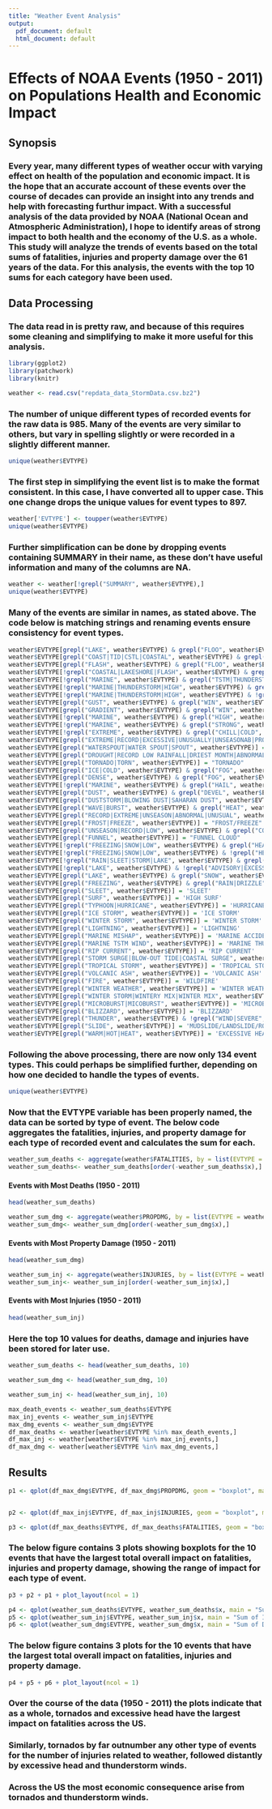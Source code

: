 ```yaml
---
title: "Weather Event Analysis"
output:
  pdf_document: default
  html_document: default
---
```

# Effects of NOAA Events (1950 - 2011) on Populations Health and Economic Impact

## Synopsis
### Every year, many different types of weather occur with varying effect on health of the population and economic impact. It is the hope that an accurate account of these events over the course of decades can provide an insight into any trends and help with forecasting furthur impact. With a successful analysis of the data provided by NOAA (National Ocean and Atmospheric Administration), I hope to identify areas of strong impact to both health and the economy of the U.S. as a whole. This study will analyze the trends of events based on the total sums of fatalities, injuries and property damage over the 61 years of the data. For this analysis, the events with the top 10 sums for each category have been used.

## Data Processing
### The data read in is pretty raw, and because of this requires some cleaning and simplifying to make it more useful for this analysis. 
```r
library(ggplot2)
library(patchwork)
library(knitr)

weather <- read.csv("repdata_data_StormData.csv.bz2")
```
### The number of unique different types of recorded events for the raw data is 985. Many of the events are very similar to others, but vary in spelling slightly or were recorded in a slightly different manner.
```r
unique(weather$EVTYPE)
```

### The first step in simplifying the event list is to make the format consistent. In this case, I have converted all to upper case. This one change drops the unique values for event types to 897.
```r
weather['EVTYPE'] <- toupper(weather$EVTYPE)
unique(weather$EVTYPE)
```
### Further simplification can be done by dropping events containing SUMMARY in their name, as these don't have useful information and many of the columns are NA.
```r
weather <- weather[!grepl("SUMMARY", weather$EVTYPE),]
unique(weather$EVTYPE)
```
### Many of the events are similar in names, as stated above. The code below is matching strings and renaming events ensure consistency for event types. 
```r
weather$EVTYPE[grepl("LAKE", weather$EVTYPE) & grepl("FLOO", weather$EVTYPE)] = "LAKESHORE FLOOD"
weather$EVTYPE[grepl("COAST|TID|CSTL|COASTAL", weather$EVTYPE) & grepl("FLOO", weather$EVTYPE)] = "COASTAL FLOOD"
weather$EVTYPE[grepl("FLASH", weather$EVTYPE) & grepl("FLOO", weather$EVTYPE)] = "FLASH FLOOD"
weather$EVTYPE[!grepl("COASTAL|LAKESHORE|FLASH", weather$EVTYPE) & grepl("FLOOD|FLD", weather$EVTYPE)] = "FLOOD"
weather$EVTYPE[!grepl("MARINE", weather$EVTYPE) & grepl("TSTM|THUNDERSTORM|THU|TUN", weather$EVTYPE) & grepl("WIN", weather$EVTYPE)] = "THUNDERSTORM WIND"
weather$EVTYPE[!grepl("MARINE|THUNDERSTORM|HIGH", weather$EVTYPE) & grepl("STRONG|STORM|ADVISORY", weather$EVTYPE) & grepl("WIN", weather$EVTYPE)] = "STRONG WIND"
weather$EVTYPE[!grepl("MARINE|THUNDERSTORM|HIGH", weather$EVTYPE) & !grepl("STRONG|STORM|ADVISORY|GUSTY|CHILL|GRADIENT", weather$EVTYPE) & grepl("WIN|WND", weather$EVTYPE)] = "WIND"
weather$EVTYPE[grepl("GUST", weather$EVTYPE) & grepl("WIN", weather$EVTYPE)] = "GUSTY WIND"
weather$EVTYPE[grepl("GRADIENT", weather$EVTYPE) & grepl("WIN", weather$EVTYPE)] = "GRADIENT WIND"
weather$EVTYPE[!grepl("MARINE", weather$EVTYPE) & grepl("HIGH", weather$EVTYPE) & grepl("WIND", weather$EVTYPE)] = "HIGH WIND"
weather$EVTYPE[!grepl("MARINE", weather$EVTYPE) & grepl("STRONG", weather$EVTYPE) & grepl("WIND", weather$EVTYPE)] = "STRONG WIND"
weather$EVTYPE[!grepl("EXTREME", weather$EVTYPE) & grepl("CHILL|COLD", weather$EVTYPE)] = "COLD/WIND CHILL"
weather$EVTYPE[grepl("EXTREME|RECORD|EXCESSIVE|UNUSUALLY|UNSEASONAB|PROLONG|EXTENDED", weather$EVTYPE) & grepl("CHI|COLD", weather$EVTYPE)] = 'EXTREME COLD/WIND CHILL'
weather$EVTYPE[grepl("WATERSPOUT|WATER SPOUT|SPOUT", weather$EVTYPE)] = "WATERSPOUT"
weather$EVTYPE[grepl("DROUGHT|RECORD LOW RAINFALL|DRIEST MONTH|ABNORMALLY DRY|DRYNESS|DRY", weather$EVTYPE)] = "DROUGHT"
weather$EVTYPE[grepl("TORNADO|TORN", weather$EVTYPE)] = "TORNADO"
weather$EVTYPE[grepl("ICE|COLD", weather$EVTYPE) & grepl("FOG", weather$EVTYPE)] = "FREEZING FOG"
weather$EVTYPE[grepl("DENSE", weather$EVTYPE) & grepl("FOG", weather$EVTYPE)] = "DENSE FOG"
weather$EVTYPE[!grepl("MARINE", weather$EVTYPE) & grepl("HAIL", weather$EVTYPE)] = "HAIL"
weather$EVTYPE[grepl("DUST", weather$EVTYPE) & grepl("DEVEL", weather$EVTYPE)] = "DUST DEVIL"
weather$EVTYPE[grepl("DUSTSTORM|BLOWING DUST|SAHARAN DUST", weather$EVTYPE)] = "DUST STORM"
weather$EVTYPE[grepl("WAVE|BURST", weather$EVTYPE) & grepl("HEAT", weather$EVTYPE)] = "HEAT"
weather$EVTYPE[grepl("RECORD|EXTREME|UNSEASON|ABNORMAL|UNUSUAL", weather$EVTYPE) & grepl("HEAT|WARM|HOT|TEMPERATURE|HIGH", weather$EVTYPE)] = "EXCESSIVE HEAT"
weather$EVTYPE[grepl("FROST|FREEZE", weather$EVTYPE)] = "FROST/FREEZE"
weather$EVTYPE[grepl("UNSEASON|RECORD|LOW", weather$EVTYPE) & grepl("COOL|LOW|TEMPERATURE", weather$EVTYPE)] = "COLD/WIND CHILL"
weather$EVTYPE[grepl("FUNNEL", weather$EVTYPE)] = "FUNNEL CLOUD"
weather$EVTYPE[!grepl("FREEZING|SNOW|LOW", weather$EVTYPE) & grepl("HEAVY|RECORD|EXCESSIVE|TORRENTIAL|HVY|PROLONGED|ABNORMALLY|EXTREMELY|UNSEASONAB", weather$EVTYPE) & grepl("RAIN|PRECIPITATION|WET", weather$EVTYPE)] = 'HEAVY RAIN'
weather$EVTYPE[!grepl("FREEZING|SNOW|LOW", weather$EVTYPE) & !grepl("HEAVY|RECORD|EXCESSIVE|TORRENTIAL", weather$EVTYPE) & grepl("RAIN|PRECIPITATION|WET", weather$EVTYPE)] = 'RAIN'
weather$EVTYPE[!grepl("RAIN|SLEET|STORM|LAKE", weather$EVTYPE) & grepl("ADVISORY|EXCESSIVE|RECORD|HEAVY", weather$EVTYPE) & grepl("SNOW", weather$EVTYPE)] = "HEAVY SNOW"
weather$EVTYPE[!grepl("LAKE", weather$EVTYPE) & !grepl("ADVISORY|EXCESSIVE|RECORD|HEAVY", weather$EVTYPE) & grepl("SNOW", weather$EVTYPE)] = "SNOW"
weather$EVTYPE[grepl("LAKE", weather$EVTYPE) & grepl("SNOW", weather$EVTYPE)] = 'LAKE-EFFECT SNOW'
weather$EVTYPE[grepl("FREEZING", weather$EVTYPE) & grepl("RAIN|DRIZZLE", weather$EVTYPE)] = 'SLEET'
weather$EVTYPE[grepl("SLEET", weather$EVTYPE)] = 'SLEET'
weather$EVTYPE[grepl("SURF", weather$EVTYPE)] = 'HIGH SURF'
weather$EVTYPE[grepl("TYPHOON|HURRICANE", weather$EVTYPE)] = 'HURRICANE (TYPHOON)'
weather$EVTYPE[grepl("ICE STORM", weather$EVTYPE)] = 'ICE STORM'
weather$EVTYPE[grepl("WINTER STORM", weather$EVTYPE)] = 'WINTER STORM'
weather$EVTYPE[grepl("LIGHTNING", weather$EVTYPE)] = 'LIGHTNING'
weather$EVTYPE[grepl("MARINE MISHAP", weather$EVTYPE)] = 'MARINE ACCIDENT'
weather$EVTYPE[grepl("MARINE TSTM WIND", weather$EVTYPE)] = 'MARINE THUNDERSTORM WIND'
weather$EVTYPE[grepl("RIP CURRENT", weather$EVTYPE)] = 'RIP CURRENT'
weather$EVTYPE[grepl("STORM SURGE|BLOW-OUT TIDE|COASTAL SURGE", weather$EVTYPE)] = 'STORM SURGE/TIDE'
weather$EVTYPE[grepl("TROPICAL STORM", weather$EVTYPE)] = 'TROPICAL STORM'
weather$EVTYPE[grepl("VOLCANIC ASH", weather$EVTYPE)] = 'VOLCANIC ASH'
weather$EVTYPE[grepl("FIRE", weather$EVTYPE)] = 'WILDFIRE'
weather$EVTYPE[grepl("WINTER WEATHER", weather$EVTYPE)] = 'WINTER WEATHER'
weather$EVTYPE[grepl("WINTER STORM|WINTERY MIX|WINTER MIX", weather$EVTYPE)] = 'WINTER STORM'
weather$EVTYPE[grepl("MICROBURST|MICOBURST", weather$EVTYPE)] = 'MICROBURST'
weather$EVTYPE[grepl("BLIZZARD", weather$EVTYPE)] = 'BLIZZARD'
weather$EVTYPE[grepl("THUNDER", weather$EVTYPE) & !grepl("WIND|SEVERE", weather$EVTYPE)] = 'THUNDERSTORM'
weather$EVTYPE[grepl("SLIDE", weather$EVTYPE)] = 'MUDSLIDE/LANDSLIDE/ROCKSLIDE'
weather$EVTYPE[grepl("WARM|HOT|HEAT", weather$EVTYPE)] = 'EXCESSIVE HEAT'
```
### Following the above processing, there are now only 134 event types. This could perhaps be simplified further, depending on how one decided to handle the types of events.
```r
unique(weather$EVTYPE)
```
### Now that the EVTYPE variable has been properly named, the data can be sorted by type of event. The below code aggregates the fatalities, injuries, and property damage for each type of recorded event and calculates the sum for each.
```r
weather_sum_deaths <- aggregate(weather$FATALITIES, by = list(EVTYPE = weather$EVTYPE), FUN = sum, na.rm = TRUE)
weather_sum_deaths<- weather_sum_deaths[order(-weather_sum_deaths$x),]
```
#### Events with Most Deaths (1950 - 2011)
```r
head(weather_sum_deaths)
```

```r
weather_sum_dmg <- aggregate(weather$PROPDMG, by = list(EVTYPE = weather$EVTYPE), FUN = sum, na.rm = TRUE)
weather_sum_dmg<- weather_sum_dmg[order(-weather_sum_dmg$x),]
```
#### Events with Most Property Damage (1950 - 2011)
```r
head(weather_sum_dmg)
```

```r
weather_sum_inj <- aggregate(weather$INJURIES, by = list(EVTYPE = weather$EVTYPE), FUN = sum, na.rm = TRUE)
weather_sum_inj<- weather_sum_inj[order(-weather_sum_inj$x),]
```
#### Events with Most Injuries (1950 - 2011)
```r
head(weather_sum_inj)
```
### Here the top 10 values for deaths, damage and injuries have been stored for later use.
```r

weather_sum_deaths <- head(weather_sum_deaths, 10)

weather_sum_dmg <- head(weather_sum_dmg, 10)

weather_sum_inj <- head(weather_sum_inj, 10)
```

```r
max_death_events <- weather_sum_deaths$EVTYPE
max_inj_events <- weather_sum_inj$EVTYPE
max_dmg_events <- weather_sum_dmg$EVTYPE
df_max_deaths <- weather[weather$EVTYPE %in% max_death_events,]
df_max_inj <- weather[weather$EVTYPE %in% max_inj_events,]
df_max_dmg <- weather[weather$EVTYPE %in% max_dmg_events,]
```
## Results
```r
p1 <- qplot(df_max_dmg$EVTYPE, df_max_dmg$PROPDMG, geom = "boxplot", main = "Top 10 Events with the Most Property Damage") + coord_flip() + xlab("Event Type") + ylab("Property Damage")


p2 <- qplot(df_max_inj$EVTYPE, df_max_inj$INJURIES, geom = "boxplot", main = "Top 10 Types of Events with the Most Injuries") + coord_flip() + xlab("Event Type") + ylab("Number of Injuries per Recorded Event")

p3 <- qplot(df_max_deaths$EVTYPE, df_max_deaths$FATALITIES, geom = "boxplot",  main = "Top 10 Types of Events with the Most Deaths") + coord_flip() + xlab("Event Type") + ylab("Number of Deaths per Recorded Event")
```
### The below figure contains 3 plots showing boxplots for the 10 events that have the largest total overall impact on fatalities, injuries and property damage, showing the range of impact for each type of event.
```r
p3 + p2 + p1 + plot_layout(ncol = 1)
```

```r
p4 <- qplot(weather_sum_deaths$EVTYPE, weather_sum_deaths$x, main = "Sum of Fatalities for Top 10 Events") + geom_point() + xlab("Event Type") + ylab("Number of Deaths") +coord_flip()
p5 <- qplot(weather_sum_inj$EVTYPE, weather_sum_inj$x, main = "Sum of Injuries for Top 10 Events") + geom_point() + xlab("Event Type") + ylab("Number of Injuries") +coord_flip()
p6 <- qplot(weather_sum_dmg$EVTYPE, weather_sum_dmg$x, main = "Sum of Damages for Top 10 Events") + geom_point() + xlab("Event Type") + ylab("Sum of Damages") + coord_flip()
```
### The below figure contains 3 plots for the 10 events that have the largest total overall impact on fatalities, injuries and property damage.
```r
p4 + p5 + p6 + plot_layout(ncol = 1)

```
### Over the course of the data (1950 - 2011) the plots indicate that as a whole, tornados and excessive head have the largest impact on fatalities across the US.

### Similarly, tornados by far outnumber any other type of events for the number of injuries related to weather, followed distantly by excessive head and thunderstorm winds.

### Across the US the most economic consequence arise from tornados and thunderstorm winds. 